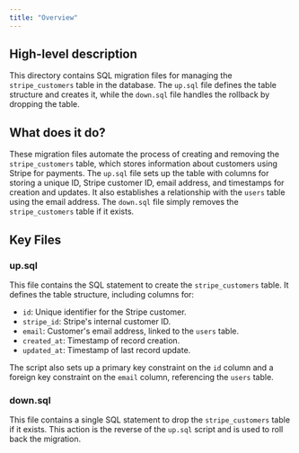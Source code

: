 ```yaml
---
title: "Overview"
---
```


## High-level description
This directory contains SQL migration files for managing the `stripe_customers` table in the database. The `up.sql` file defines the table structure and creates it, while the `down.sql` file handles the rollback by dropping the table.

## What does it do?
These migration files automate the process of creating and removing the `stripe_customers` table, which stores information about customers using Stripe for payments. The `up.sql` file sets up the table with columns for storing a unique ID, Stripe customer ID, email address, and timestamps for creation and updates. It also establishes a relationship with the `users` table using the email address. The `down.sql` file simply removes the `stripe_customers` table if it exists.

## Key Files
### up.sql
This file contains the SQL statement to create the `stripe_customers` table. It defines the table structure, including columns for:

- `id`: Unique identifier for the Stripe customer.
- `stripe_id`: Stripe's internal customer ID.
- `email`: Customer's email address, linked to the `users` table.
- `created_at`: Timestamp of record creation.
- `updated_at`: Timestamp of last record update.

The script also sets up a primary key constraint on the `id` column and a foreign key constraint on the `email` column, referencing the `users` table.

### down.sql
This file contains a single SQL statement to drop the `stripe_customers` table if it exists. This action is the reverse of the `up.sql` script and is used to roll back the migration.
